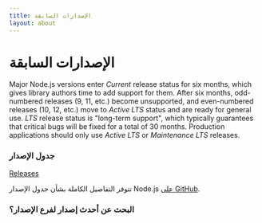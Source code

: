 ```yaml
---
title: الإصدارات السابقة
layout: about
---
```


# الإصدارات السابقة

Major Node.js versions enter _Current_ release status for six months, which gives library authors time to add support for them.
After six months, odd-numbered releases (9, 11, etc.) become unsupported, and even-numbered releases (10, 12, etc.) move to _Active LTS_ status and are ready for general use.
_LTS_ release status is "long-term support", which typically guarantees that critical bugs will be fixed for a total of 30 months.
Production applications should only use _Active LTS_ or _Maintenance LTS_ releases.

### جدول الإصدار

[Releases](https://raw.githubusercontent.com/nodejs/Release/main/schedule.svg?sanitize=true)

تتوفر التفاصيل الكاملة بشأن جدول الإصدار Node.js [على GitHub](https://github.com/nodejs/release#release-schedule).

### البحث عن أحدث إصدار لفرع الإصدار؟

<DownloadReleasesTable />
